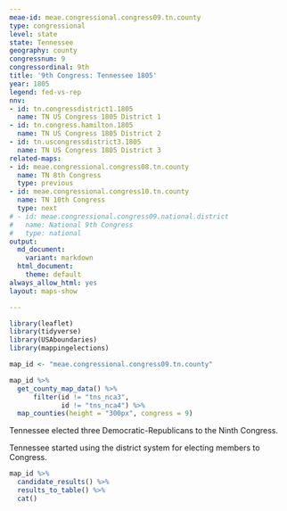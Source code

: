 ```yaml
---
meae-id: meae.congressional.congress09.tn.county
type: congressional
level: state
state: Tennessee
geography: county
congressnum: 9
congressordinal: 9th
title: '9th Congress: Tennessee 1805'
year: 1805
legend: fed-vs-rep
nnv:
- id: tn.congressdistrict1.1805
  name: TN US Congress 1805 District 1
- id: tn.congress.hamilton.1805
  name: TN US Congress 1805 District 2
- id: tn.uscongressdistrict3.1805
  name: TN US Congress 1805 District 3
related-maps:
- id: meae.congressional.congress08.tn.county
  name: TN 8th Congress
  type: previous
- id: meae.congressional.congress10.tn.county
  name: TN 10th Congress
  type: next
# - id: meae.congressional.congress09.national.district
#   name: National 9th Congress
#   type: national
output:
  md_document:
    variant: markdown
  html_document:
    theme: default
always_allow_html: yes
layout: maps-show

---
```


```r
library(leaflet)
library(tidyverse)
library(USAboundaries)
library(mappingelections)

map_id <- "meae.congressional.congress09.tn.county"
```

<div class="map">

```r
map_id %>%
  get_county_map_data() %>%
      filter(id != "tns_nca3",
             id != "tns_nca4") %>% 
  map_counties(height = "300px", congress = 9)
```

</div>

Tennessee elected three Democratic-Republicans to the Ninth Congress.

Tennessee started using the district system for electing members to Congress.

<div class="results-table">

```r
map_id %>%
  candidate_results() %>%
  results_to_table() %>%
  cat()
```

</div>
